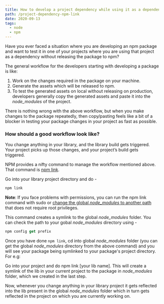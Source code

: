 ```yaml
---
title: How to develop a project dependency while using it as a dependency in another project?
path: /project-dependency-npm-link
date: 2020-09-13
tags:
  - node
  - npm
---
```


Have you ever faced a situation where you are developing an npm package and want to test it in one of your projects where you are using that project as a dependency without releasing the package to npm?

The general workflow for the developers starting with developing a package is like:

1. Work on the changes required in the package on your machine.
2. Generate the assets which will be released to npm.
3. To test the generated assets on local without releasing on production, developers generally copy the generated assets and paste it into the _node_modules_ of the project.

There is nothing wrong with the above workflow, but when you make changes to the package repeatedly, then copy/pasting feels like a bit of a blocker in testing your package changes in your project as fast as possible.

### How should a good workflow look like?

You change anything in your library, and the library build gets triggered. Your project picks up those changes, and your project’s build gets triggered.

NPM provides a nifty command to manage the workflow mentioned above. That command is [npm link](https://docs.npmjs.com/cli/link).

Go into your library project directory and do -

```js
npm link
```

__Note__: If you face problems with permissions, you can run the npm link command with sudo or [change the global _node_modules_ to another path](http://npm.github.io/installation-setup-docs/installing/a-note-on-permissions.html) that does not require root privileges.

This command creates a symlink to the global _node_modules_ folder. You can check the path to your gobal _node_modules_ directory using -

```js
npm config get prefix
```

Once you have done `npm link`, cd into global _node_modules_ folder (you can get the global _node_modules_ directory from the above command) and you will see your package being symlinked to your package's project directory. For e.g:

Go into your project and do npm link [your lib name]. This will create a symlink of the lib in your current project to the package in _node_modules_ folder, which we created in the last step.

Now, whenever you change anything in your library project it gets reflected into the lib present in the global _node_modules_ folder which in turn gets reflected in the project on which you are currently working on.
